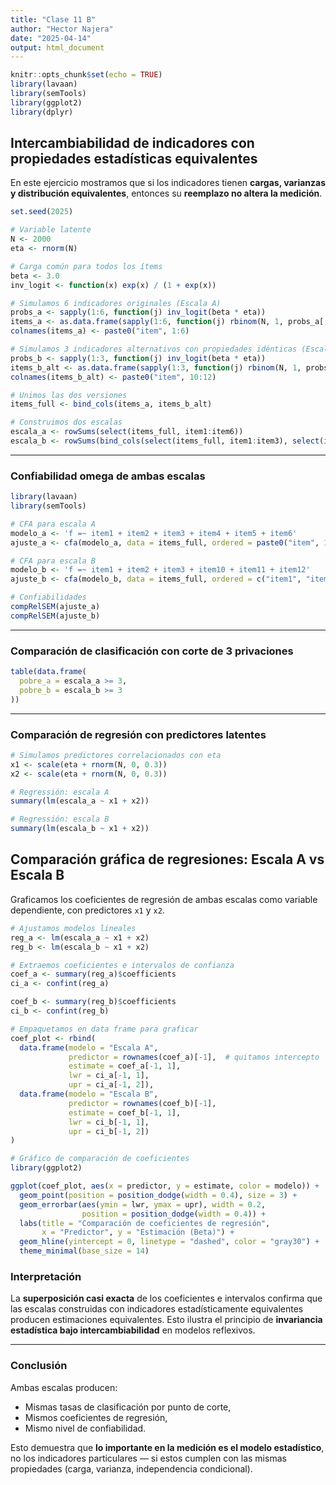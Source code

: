 ---
title: "Clase 11 B"
author: "Hector Najera"
date: "2025-04-14"
output: html_document
---

```{r setup, include=FALSE}
knitr::opts_chunk$set(echo = TRUE)
library(lavaan)
library(semTools)
library(ggplot2)
library(dplyr)
```


## Intercambiabilidad de indicadores con propiedades estadísticas equivalentes

En este ejercicio mostramos que si los indicadores tienen **cargas, varianzas y distribución equivalentes**, entonces su **reemplazo no altera la medición**.

```{r}
set.seed(2025)

# Variable latente
N <- 2000
eta <- rnorm(N)

# Carga común para todos los ítems
beta <- 3.0
inv_logit <- function(x) exp(x) / (1 + exp(x))

# Simulamos 6 indicadores originales (Escala A)
probs_a <- sapply(1:6, function(j) inv_logit(beta * eta))
items_a <- as.data.frame(sapply(1:6, function(j) rbinom(N, 1, probs_a[, j])))
colnames(items_a) <- paste0("item", 1:6)

# Simulamos 3 indicadores alternativos con propiedades idénticas (Escala B)
probs_b <- sapply(1:3, function(j) inv_logit(beta * eta))
items_b_alt <- as.data.frame(sapply(1:3, function(j) rbinom(N, 1, probs_b[, j])))
colnames(items_b_alt) <- paste0("item", 10:12)

# Unimos las dos versiones
items_full <- bind_cols(items_a, items_b_alt)

# Construimos dos escalas
escala_a <- rowSums(select(items_full, item1:item6))
escala_b <- rowSums(bind_cols(select(items_full, item1:item3), select(items_full, item10:item12)))
```

---

### Confiabilidad omega de ambas escalas

```{r}
library(lavaan)
library(semTools)

# CFA para escala A
modelo_a <- 'f =~ item1 + item2 + item3 + item4 + item5 + item6'
ajuste_a <- cfa(modelo_a, data = items_full, ordered = paste0("item", 1:6), estimator = "WLSMV")

# CFA para escala B
modelo_b <- 'f =~ item1 + item2 + item3 + item10 + item11 + item12'
ajuste_b <- cfa(modelo_b, data = items_full, ordered = c("item1", "item2", "item3", "item10", "item11", "item12"), estimator = "WLSMV")

# Confiabilidades
compRelSEM(ajuste_a)
compRelSEM(ajuste_b)
```

---

### Comparación de clasificación con corte de 3 privaciones

```{r}
table(data.frame(
  pobre_a = escala_a >= 3,
  pobre_b = escala_b >= 3
))
```

---

### Comparación de regresión con predictores latentes

```{r}
# Simulamos predictores correlacionados con eta
x1 <- scale(eta + rnorm(N, 0, 0.3))
x2 <- scale(eta + rnorm(N, 0, 0.3))

# Regressión: escala A
summary(lm(escala_a ~ x1 + x2))

# Regressión: escala B
summary(lm(escala_b ~ x1 + x2))
```

## Comparación gráfica de regresiones: Escala A vs Escala B

Graficamos los coeficientes de regresión de ambas escalas como variable dependiente, con predictores `x1` y `x2`.

```{r}
# Ajustamos modelos lineales
reg_a <- lm(escala_a ~ x1 + x2)
reg_b <- lm(escala_b ~ x1 + x2)

# Extraemos coeficientes e intervalos de confianza
coef_a <- summary(reg_a)$coefficients
ci_a <- confint(reg_a)

coef_b <- summary(reg_b)$coefficients
ci_b <- confint(reg_b)

# Empaquetamos en data frame para graficar
coef_plot <- rbind(
  data.frame(modelo = "Escala A",
             predictor = rownames(coef_a)[-1],  # quitamos intercepto
             estimate = coef_a[-1, 1],
             lwr = ci_a[-1, 1],
             upr = ci_a[-1, 2]),
  data.frame(modelo = "Escala B",
             predictor = rownames(coef_b)[-1],
             estimate = coef_b[-1, 1],
             lwr = ci_b[-1, 1],
             upr = ci_b[-1, 2])
)
```

```{r}
# Gráfico de comparación de coeficientes
library(ggplot2)

ggplot(coef_plot, aes(x = predictor, y = estimate, color = modelo)) +
  geom_point(position = position_dodge(width = 0.4), size = 3) +
  geom_errorbar(aes(ymin = lwr, ymax = upr), width = 0.2, 
                position = position_dodge(width = 0.4)) +
  labs(title = "Comparación de coeficientes de regresión",
       x = "Predictor", y = "Estimación (Beta)") +
  geom_hline(yintercept = 0, linetype = "dashed", color = "gray30") +
  theme_minimal(base_size = 14)
```

### Interpretación

La **superposición casi exacta** de los coeficientes e intervalos confirma que las escalas construidas con indicadores estadísticamente equivalentes producen estimaciones equivalentes. Esto ilustra el principio de **invariancia estadística bajo intercambiabilidad** en modelos reflexivos.

---

### Conclusión

Ambas escalas producen:

- Mismas tasas de clasificación por punto de corte,
- Mismos coeficientes de regresión,
- Mismo nivel de confiabilidad.

Esto demuestra que **lo importante en la medición es el modelo estadístico**, no los indicadores particulares — si estos cumplen con las mismas propiedades (carga, varianza, independencia condicional).

